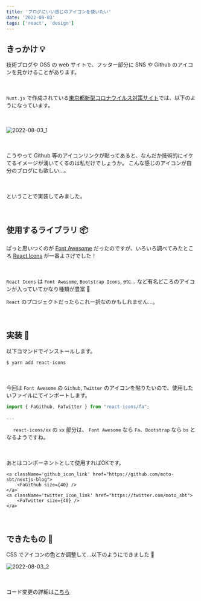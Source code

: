 ```yaml
---
title: 'ブログにいい感じのアイコンを使いたい'
date: '2022-08-03'
tags: ['react', 'design']
---
```



## きっかけ 💡
技術ブログや OSS の web サイトで、フッター部分に SNS や Github のアイコンを見かけることがあります。

　

`Nuxt.js` で作成されている[東京都新型コロナウイルス対策サイト](https://stopcovid19.metro.tokyo.lg.jp/)では、以下のようになっています。

　

![2022-08-03_1](/images/posts/2022-08-03/2022-08-03_1.png)

　

こうやって Github 等のアイコンリンクが貼ってあると、なんだか技術的にイケてるイメージが湧いてくるのは私だけでしょうか。
こんな感じのアイコンが自分のブログにも欲しい...。

　

ということで実装してみました。

　

## 使用するライブラリ 📦
ぱっと思いつくのが [Font Awesome](https://fontawesome.com/icons/) だったのですが、いろいろ調べてみたところ [React Icons](https://react-icons.github.io/react-icons/) が一番よさげでした！

　

`React Icons` は `Font Awesome`, `Bootstrap Icons`, etc... など有名どころのアイコンが入っていてかなり種類が豊富 👏

 `React` のプロジェクトだったらこれ一択なのかもしれません...。

　

## 実装 🔨
以下コマンドでインストールします。
```bash
$ yarn add react-icons
```

　

今回は `Font Awesome` の `Github`, `Twitter` のアイコンを貼りたいので、使用したいファイルにてインポートします。

```typescript
import { FaGithub, FaTwitter } from "react-icons/fa";

...

```

　
`react-icons/xx` の `xx` 部分は、 `Font Awesome` なら `Fa`、`Bootstrap` なら `bs` となるようですね。

　

あとはコンポーネントとして使用すればOKです。

```tsx
<a className='github_icon_link' href="https://github.com/moto-sbt/nextjs-blog">
    <FaGithub size={40} />
</a>
<a className='twitter_icon_link' href="https://twitter.com/moto_sbt">
    <FaTwitter size={40} />
</a>
```

　

## できたもの 💮
CSS でアイコンの色とか調整して...以下のようにできました 🎉

![2022-08-03_2](/images/posts/2022-08-03/2022-08-03_2.png)


　

コード変更の詳細は[こちら](https://github.com/moto-sbt/nextjs-blog/pull/20/files)